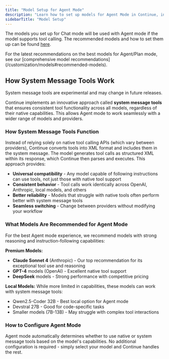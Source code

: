 ```yaml
---
title: "Model Setup for Agent Mode"
description: "Learn how to set up models for Agent Mode in Continue, including recommended models and configuration options for optimal performance"
sidebarTitle: "Model Setup"
---
```


The models you set up for Chat mode will be used with Agent mode if the model supports tool calling. The recommended models and how to set them up can be found [here](/features/chat/model-setup).

<Info>
  For the latest recommendations on the best models for Agent/Plan mode, see our [comprehensive model recommendations](/customization/models#recommended-models).
</Info>

## How System Message Tools Work

<Info>
  System message tools are experimental and may change in future releases.
</Info>

Continue implements an innovative approach called **system message tools** that ensures consistent tool functionality across all models, regardless of their native capabilities. This allows Agent mode to work seamlessly with a wider range of models and providers.

### How System Message Tools Function

Instead of relying solely on native tool calling APIs (which vary between providers), Continue converts tools into XML format and includes them in the system message. The model generates tool calls as structured XML within its response, which Continue then parses and executes. This approach provides:

- **Universal compatibility** - Any model capable of following instructions can use tools, not just those with native tool support
- **Consistent behavior** - Tool calls work identically across OpenAI, Anthropic, local models, and others
- **Better reliability** - Models that struggle with native tools often perform better with system message tools
- **Seamless switching** - Change between providers without modifying your workflow

### What Models Are Recommended for Agent Mode

For the best Agent mode experience, we recommend models with strong reasoning and instruction-following capabilities:

**Premium Models:**

- **Claude Sonnet 4** (Anthropic) - Our top recommendation for its exceptional tool use and reasoning
- **GPT-4** models (OpenAI) - Excellent native tool support
- **DeepSeek** models - Strong performance with competitive pricing

**Local Models:**
While more limited in capabilities, these models can work with system message tools:

- Qwen2.5-Coder 32B - Best local option for Agent mode
- Devstral 27B - Good for code-specific tasks
- Smaller models (7B-13B) - May struggle with complex tool interactions

### How to Configure Agent Mode

Agent mode automatically determines whether to use native or system message tools based on the model's capabilities. No additional configuration is required - simply select your model and Continue handles the rest.
